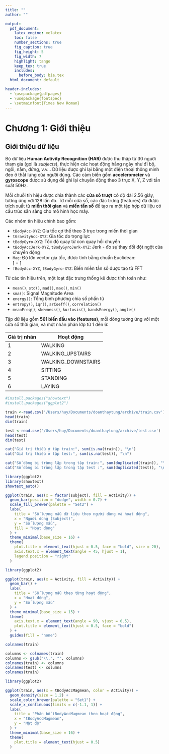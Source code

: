 ```yaml
---
title: ""
author: ""

output:
  pdf_document:
    latex_engine: xelatex
    toc: false            
    number_sections: true
    fig_caption: true
    fig_height: 5
    fig_width: 7
    highlight: tango
    keep_tex: true
    includes:
      before_body: bia.tex
  html_document: default

header-includes:
  - \usepackage{pdfpages}
  - \usepackage{fontspec}
  - \setmainfont{Times New Roman}
---
```


\newpage
\thispagestyle{empty}

\begin{center}
    \LARGE \textbf{LỜI CAM ĐOAN}
\end{center}
\vspace{1em}


\setlength{\parindent}{2em}
\begin{flushright}
Chúng tôi, \textbf{Bùi Minh Huy}, \textbf{Trần Lê Vân}, \textbf{Nguyễn Thị Thanh Tâm} xin cam đoan rằng:
    Tất cả thông tin và phân tích trình bày trong báo cáo này được thực hiện một cách chính xác và trung thực. Mọi dữ liệu, nhận định hoặc ý kiến được trích dẫn từ các nguồn khác đều đã được nêu rõ nguồn gốc và trích dẫn đúng quy định. Chúng tôi cam đoan rằng không có bất kỳ hành vi sao chép hoặc sử dụng thông tin không hợp pháp nào từ các nguồn khác. Bài báo cáo này là kết quả của công trình nghiên cứu độc lập của chúng tôi và chưa từng được công bố tại bất kỳ nơi nào khác. Chúng tôi cam đoan đã tuân thủ nghiêm ngặt các quy tắc và quy định của môn học, bao gồm việc tham khảo và áp dụng các công cụ nghiên cứu một cách hợp lệ. Nếu phát hiện có bất kỳ sự gian lận nào, chúng tôi xin hoàn toàn chịu trách nhiệm về nội dung bài báo cáo của mình. Chúng tôi hy vọng rằng bài báo cáo này sẽ cung cấp những thông tin hữu ích cho các nhà nghiên cứu, doanh nghiệp, góp phần vào việc hiểu rõ hơn về mạng xã hội ngày nay.
\end{flushright}

\vspace{2em}

\begin{flushright}
    TP. Hồ Chí Minh, ngày 28 tháng 3 năm 2025

    \textbf{Sinh viên}
\end{flushright}

</div>

\newpage
\thispagestyle{empty}
\tableofcontents
\newpage
\pagenumbering{arabic}
\setcounter{page}{1}

# Chương 1: Giới thiệu

## Giới thiệu dữ liệu

Bộ dữ liệu **Human Activity Recognition (HAR)** được thu thập từ 30 người tham gia (gọi là *subjects*), thực hiện các hoạt động hằng ngày như đi bộ, ngồi, nằm, đứng, v.v... Dữ liệu được ghi lại bằng một điện thoại thông minh đeo ở thắt lưng của người dùng. Các cảm biến gồm **accelerometer** và **gyroscope** được sử dụng để ghi lại chuyển động theo 3 trục X, Y, Z với tần suất 50Hz.

Mỗi chuỗi tín hiệu được chia thành các **cửa sổ trượt** có độ dài 2.56 giây, tương ứng với 128 lần đo. Từ mỗi cửa sổ, các đặc trưng (features) đã được trích xuất từ **miền thời gian** và **miền tần số** để tạo ra một tập hợp dữ liệu có cấu trúc sẵn sàng cho mô hình học máy.

Các nhóm tín hiệu chính bao gồm:

- `tBodyAcc-XYZ`: Gia tốc cơ thể theo 3 trục trong miền thời gian  
- `tGravityAcc-XYZ`: Gia tốc do trọng lực  
- `tBodyGyro-XYZ`: Tốc độ quay từ con quay hồi chuyển  
- `tBodyAccJerk-XYZ`, `tBodyGyroJerk-XYZ`: Jerk - đo sự thay đổi đột ngột của chuyển động  
- `Mag`: Độ lớn vector gia tốc, được tính bằng chuẩn Euclidean:  
  \[
  \text{Mag} = \sqrt{X^2 + Y^2 + Z^2}
  \]
- `fBodyAcc-XYZ`, `fBodyGyro-XYZ`: Biến miền tần số được tạo từ FFT

Từ các tín hiệu trên, một loạt đặc trưng thống kê được tính toán như:

- `mean()`, `std()`, `mad()`, `max()`, `min()`
- `sma()`: Signal Magnitude Area
- `energy()`: Tổng bình phương chia số phần tử
- `entropy()`, `iqr()`, `arCoeff()`, `correlation()`
- `meanFreq()`, `skewness()`, `kurtosis()`, `bandsEnergy()`, `angle()`

Tập dữ liệu gồm **561 biến đầu vào (features)**, mỗi dòng tương ứng với một cửa sổ thời gian, và một nhãn phân lớp từ 1 đến 6:

| Giá trị nhãn | Hoạt động             |
|--------------|------------------------|
| 1            | WALKING                |
| 2            | WALKING_UPSTAIRS       |
| 3            | WALKING_DOWNSTAIRS     |
| 4            | SITTING                |
| 5            | STANDING               |
| 6            | LAYING                 |
```r
#install.packages("showtext")
#install.packages("ggplot2")
```


```r
train <-read.csv('/Users/huy/Documents/doanthaytung/archive/train.csv')
head(train)
dim(train)
```

```r
test <-read.csv('/Users/huy/Documents/doanthaytung/archive/test.csv')
head(test)
dim(test)
```

```r
cat("Giá trị thiếu ở tập train:", sum(is.na(train)), "\n")
cat("Giá trị thiếu ở tập test:", sum(is.na(test)), "\n")
```


```r
cat("Số dòng bị trùng lặp trong tập train:", sum(duplicated(train)), "\n")
cat("Số dòng bị trùng lặp trong tập test :", sum(duplicated(test)), "\n")
```


```r
library(ggplot2)
library(showtext)
showtext_auto()

ggplot(train, aes(x = factor(subject), fill = Activity)) +
  geom_bar(position = "dodge", width = 0.7) +
  scale_fill_brewer(palette = "Set2") + 
  labs(
    title = "Số lượng mẫu dữ liệu theo người dùng và hoạt động",
    x = "Người dùng (Subject)",
    y = "Số lượng mẫu",
    fill = "Hoạt động"
  ) +
  theme_minimal(base_size = 16) +
  theme(
    plot.title = element_text(hjust = 0.5, face = "bold", size = 20),
    axis.text.x = element_text(angle = 45, hjust = 1),
    legend.position = "right"
  )
```


```r
library(ggplot2)

ggplot(train, aes(x = Activity, fill = Activity)) +
  geom_bar() +
  labs(
    title = "Số lượng mẫu theo từng hoạt động",
    x = "Hoạt động",
    y = "Số lượng mẫu"
  ) +
  theme_minimal(base_size = 15) +
  theme(
    axis.text.x = element_text(angle = 90, vjust = 0.5),
    plot.title = element_text(hjust = 0.5, face = "bold")
  ) +
  guides(fill = "none")
```
```r
colnames(train)
```
```r
columns <- colnames(train)
columns <- gsub("\\.", "", columns)
colnames(train) <- columns
colnames(test) <- columns
colnames(train)
```


```r
library(ggplot2)

ggplot(train, aes(x = tBodyAccMagmean, color = Activity)) +
  geom_density(size = 1.2) +
  scale_color_brewer(palette = "Set1") +
  scale_x_continuous(limits = c(-1.1, 1)) + 
  labs(
    title = "Phân bố tBodyAccMagmean theo hoạt động",
    x = "tBodyAccMagmean",
    y = "Mật độ"
  ) +
  theme_minimal(base_size = 16) +
  theme(
    plot.title = element_text(hjust = 0.5)
  )
```


